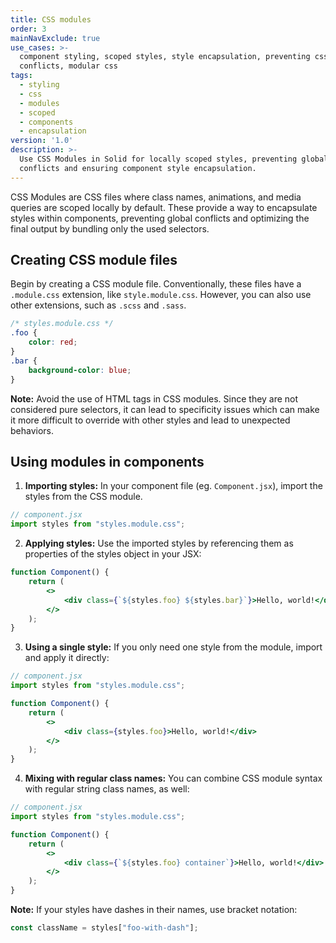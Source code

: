 ```yaml
---
title: CSS modules
order: 3
mainNavExclude: true
use_cases: >-
  component styling, scoped styles, style encapsulation, preventing css
  conflicts, modular css
tags:
  - styling
  - css
  - modules
  - scoped
  - components
  - encapsulation
version: '1.0'
description: >-
  Use CSS Modules in Solid for locally scoped styles, preventing global
  conflicts and ensuring component style encapsulation.
---
```


CSS Modules are CSS files where class names, animations, and media queries are scoped locally by default.
These provide a way to encapsulate styles within components, preventing global conflicts and optimizing the final output by bundling only the used selectors.

## Creating CSS module files

Begin by creating a CSS module file.
Conventionally, these files have a `.module.css` extension, like `style.module.css`.
However, you can also use other extensions, such as `.scss` and `.sass`.

```css
/* styles.module.css */
.foo {
	color: red;
}
.bar {
	background-color: blue;
}
```

**Note:** Avoid the use of HTML tags in CSS modules.
Since they are not considered pure selectors, it can lead to specificity issues which can make it more difficult to override with other styles and lead to unexpected behaviors.

## Using modules in components

1. **Importing styles:** In your component file (eg. `Component.jsx`), import the styles from the CSS module.

```jsx
// component.jsx
import styles from "styles.module.css";
```

2. **Applying styles:** Use the imported styles by referencing them as properties of the styles object in your JSX:

```jsx
function Component() {
	return (
		<>
			<div class={`${styles.foo} ${styles.bar}`}>Hello, world!</div>
		</>
	);
}
```

3. **Using a single style:** If you only need one style from the module, import and apply it directly:

```jsx
// component.jsx
import styles from "styles.module.css";

function Component() {
	return (
		<>
			<div class={styles.foo}>Hello, world!</div>
		</>
	);
}
```

4. **Mixing with regular class names:** You can combine CSS module syntax with regular string class names, as well:

```jsx
// component.jsx
import styles from "styles.module.css";

function Component() {
	return (
		<>
			<div class={`${styles.foo} container`}>Hello, world!</div>
		</>
	);
}
```

**Note:** If your styles have dashes in their names, use bracket notation:

```jsx
const className = styles["foo-with-dash"];
```
